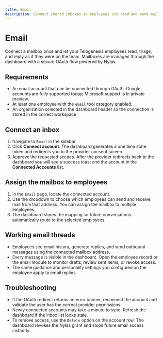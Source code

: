 ```yaml
---
title: Email
description: Connect shared inboxes so employees can read and send mail.
---
```


# Email

Connect a mailbox once and let your Telogenesis employees read, triage, and reply as if they were on the team. Mailboxes are managed through the dashboard with a secure OAuth flow powered by Nylas.

## Requirements

- An email account that can be connected through OAuth. Google accounts are fully supported today; Microsoft support is in private preview.
- At least one employee with the `email` tool category enabled.
- An organization selected in the dashboard header so the connection is stored in the correct workspace.

## Connect an inbox

1. Navigate to `Email` in the sidebar.
2. Click **Connect account**. The dashboard generates a one time state token and redirects you to the provider consent screen.
3. Approve the requested scopes. After the provider redirects back to the dashboard you will see a success toast and the account in the **Connected Accounts** list.

## Assign the mailbox to employees

1. In the `Email` page, locate the connected account.
2. Use the dropdown to choose which employees can send and receive mail from that address. You can assign the mailbox to multiple employees.
3. The dashboard stores the mapping so future conversations automatically route to the selected employees.

## Working email threads

- Employees see email history, generate replies, and send outbound messages using the connected mailbox address.
- Every message is visible in the dashboard. Open the employee record or the email module to monitor drafts, review sent items, or revoke access.
- The same guidance and personality settings you configured on the employee apply to email replies.

## Troubleshooting

- If the OAuth redirect returns an error banner, reconnect the account and validate the user has the correct provider permissions.
- Newly connected accounts may take a minute to sync. Refresh the dashboard if the inbox list looks stale.
- To remove access, use the `Delete` option on the account row. The dashboard revokes the Nylas grant and stops future email access instantly.
